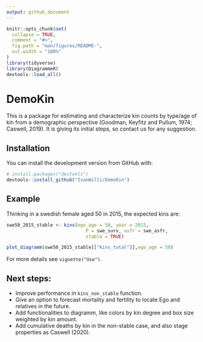```yaml
---
output: github_document
---
```


<!-- README.md is generated from README.Rmd. Please edit that file -->

```r
knitr::opts_chunk$set(
  collapse = TRUE,
  comment = "#>",
  fig.path = "man/figures/README-",
  out.width = "100%"
)
library(tidyverse)
library(DiagrammeR)
devtools::load_all()
```

# DemoKin

This is a package for estimating and characterize kin counts by type/age of kin from a demographic perspective (Goodman, Keyfitz and Pullum, 1974; Caswell, 2019). It is giving its initial steps, so contact us for any suggestion.

## Installation

You can install the development version from GitHub with:

``` r
# install.packages("devtools")
devtools::install_github("IvanWilli/DemoKin")
```

## Example

Thinking in a swedish female aged 50 in 2015, the expected kins are:

```r
swe50_2015_stable <- kins(ego_age = 50, year = 2015,
                             P = swe_surv, asfr = swe_asfr,
                             stable = TRUE)

plot_diagramm(swe50_2015_stable[["kins_total"]],ego_age = 50)
```

For more details see `vignette("Use")`.

## Next steps:

- Improve performance in `kins_non_stable` function.
- Give an option to forecast mortality and fertility to locate Ego and relatives in the future.
- Add functionalities to diagramm, like colors by kin degree and box size weighted by kin amount.
- Add cumulative deaths by kin in the non-stable case, and also stage properties as Caswell (2020). 
